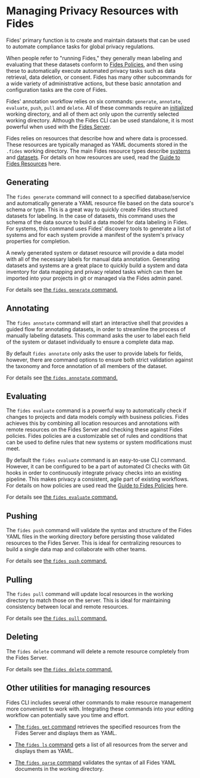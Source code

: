 # Managing Privacy Resources with Fides

Fides' primary function is to create and maintain datasets that can be used to automate compliance tasks for global privacy regulations.

When people refer to "running Fides," they generally mean labeling and evaluating that these datasets conform to [Fides Policies](#LINK), and then using these to automatically execute automated privacy tasks such as data retrieval, data deletion, or consent. Fides has many other subcommands for a wide variety of administrative actions, but these basic annotation and configuration tasks are the core of Fides.

Fides' annotation workflow relies on six commands: ```generate```, ```annotate```, ```evaluate```, ```push```, ```pull``` and ```delete```. All of these commands require an [initialized](/docs/cli/init) working directory, and all of them act only upon the currently selected working directory. Although the Fides CLI can be used standalone, it is most powerful when used with the [Fides Server](/docs/cli/webserver).

Fides relies on resources that describe how and where data is processed. These resources are typically managed as YAML documents stored in the ```.fides``` working directory. The main Fides resource types describe [systems](#LINK) and [datasets](#LINK). For details on how resources are used, read the [Guide to Fides Resources](#LINK) here.

## Generating
The ```fides generate``` command will connect to a specified database/service and automatically generate a YAML resource file based on the data source's schema or type. This is a great way to quickly create Fides structured datasets for labeling. In the case of datasets, this command uses the schema of the data source to build a data model for data labeling in Fides. For systems, this command uses Fides' discovery tools to generate a list of systems and for each system provide a manifest of the system's privacy properties for completion. 

A newly generated system or dataset resource will provide a data model with all of the necessary labels for manual data annotation. Generating datasets and systems are a great place to quickly build a system and data inventory for data mapping and privacy related tasks which can then be imported into your projects in git or managed via the Fides admin panel.

For details see [the ```fides generate``` command.](manage/cmd-generate)

## Annotating
The ```fides annotate``` command will start an interactive shell that provides a guided flow for annotating datasets, in order to streamline the process of manually labeling datasets. 
This command asks the user to label each field of the system or dataset individually to ensure a complete data map.

By default ```fides annotate``` only asks the user to provide labels for fields, however, there are command options to ensure both strict validation against the taxonomy and force annotation of all members of the dataset.

For details see [the ```fides annotate``` command.](manage/cmd-annotate)

## Evaluating
The ```fides evaluate``` command is a powerful way to automatically check if changes to projects and data models comply with business policies. Fides achieves this by combining all location resources and annotations with remote resources on the Fides Server and checking these against Fides policies. Fides policies are a customizable set of rules and conditions that can be used to define rules that new systems or system modifications must meet.

By default the ```fides evaluate``` command is an easy-to-use CLI command. However, it can be configured to be a part of automated CI checks with Git hooks in order to continuously integrate privacy checks into an existing pipeline. This makes privacy a consistent, agile part of existing workflows. For details on how policies are used read the [Guide to Fides Policies](#LINK) here.

For details see [the ```fides evaluate``` command.](check/cmd-evaluate)

## Pushing
The ```fides push``` command will validate the syntax and structure of the Fides YAML files in the working directory before persisting those validated resources to the Fides Server. This is ideal for centralizing resources to build a single data map and collaborate with other teams.

For details see [the ```fides push``` command.](manage/cmd-push)

## Pulling
The ```fides pull``` command will update local resources in the working directory to match those on the server. This is ideal for maintaining consistency between local and remote resources.

For details see [the ```fides pull``` command.](manage/cmd-pull)

## Deleting
The ```fides delete``` command will delete a remote resource completely from the Fides Server.

For details see [the ```fides delete``` command.](manage/cmd-delete)

## Other utilities for managing resources

Fides CLI includes several other commands to make resource management more convenient to work with. Integrating these commands into your editing workflow can potentially save you time and effort.

* [The ```fides get``` command](manage/cmd-get) retrieves the specified resources from the Fides Server and displays them as YAML.

* [The ```fides ls``` command](manage/cmd-ls) gets a list of all resources from the server and displays them as YAML.

* [The ```fides parse``` command](manage/cmd-parse) validates the syntax of all Fides YAML documents in the working directory.
